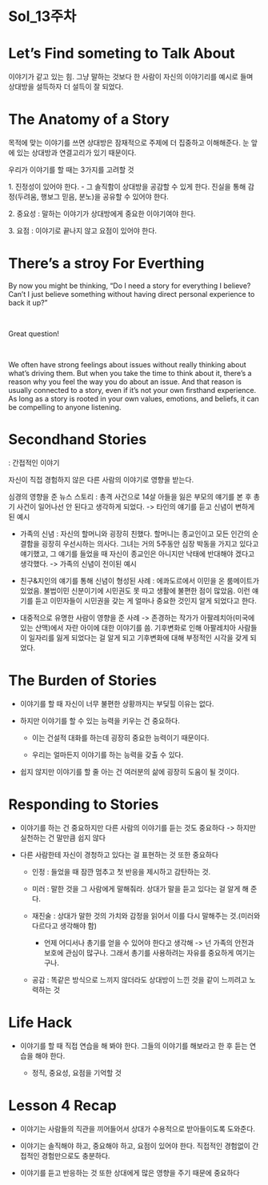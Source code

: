 # Sol_13주차

# Let's Find someting to Talk About

이야기가 같고 있는 힘. 그냥 말하는 것보다 한 사람이 자신의 이야기리를 예시로 들며 상대방을 설득하자 더 설득이 잘 되었다.

# The Anatomy of a Story

목적에 맞는 이야기를 쓰면 상대방은 잠재적으로 주제에 더 집중하고 이해해준다. 눈 앞에 있는 상대방과 연결고리가 있기 때문이다.

우리가 이야기를 할 때는 3가지를 고려할 것

1\. 진정성이 있어야 한다. - 그 솔직함이 상대방을 공감할 수 있게 한다. 진실을 통해 감정(두려움, 행보그 믿음, 분노)을 공유할 수 있어야 한다.

2\. 중요성 : 말하는 이야기가 상대방에게 중요한 이야기여야 한다.

3\. 요점 : 이야기로 끝나지 않고 요점이 있어야 한다.

# There's a stroy For Everthing

By now you might be thinking, "Do I need a story for everything I believe? Can't I just believe something without having direct personal experience to back it up?"

 

Great question!

 

We often have strong feelings about issues without really thinking about what's driving them. But when you take the time to think about it, there's a reason why you feel the way you do about an issue. And that reason is usually connected to a story, even if it's not your own firsthand experience. As long as a story is rooted in your own values, emotions, and beliefs, it can be compelling to anyone listening.

# Secondhand Stories

: 간접적인 이야기

자신이 직접 경험하지 않은 다른 사람의 이야기로 영향을 받는다.

심경의 영향을 준 뉴스 스토리 : 총격 사건으로 14살 아들을 잃은 부모의 얘기를 본 후 총기 사건이 일어나선 안 된다고 생각하게 되었다. -\> 타인의 얘기를 듣고 신념이 변하게 된 예시

-   가족의 신념 : 자신의 할머니와 굉장히 친했다. 할머니는 종교인이고 모든 인간의 순결함을 굉장히 우선시하는 의사다. 그녀는 거의 5주동안 심장 박동을 가지고 있다고 얘기했고, 그 얘기를 들었을 때 자신이 종교인은 아니지만 낙태에 반대해야 겠다고 생각했다. -\> 가족의 신념이 전이된 예시

-   친구&지인의 얘기를 통해 신념이 형성된 사례 : 에콰도르에서 이민을 온 룸메이트가 있었음. 불법이민 신분이기에 시민권도 못 따고 생활에 불편한 점이 많았음. 이런 얘기를 듣고 이민자들이 시민권을 갖는 게 얼마나 중요한 것인지 알게 되었다고 한다.

-   대중적으로 유명한 사람이 영향을 준 사례 -\> 존경하는 작가가 아팔레치아(미국에 있는 산맥)에서 자란 아이에 대한 이야기를 씀. 기후변화로 인해 아팔레치아 사람들이 일자리를 잃게 되었다는 걸 알게 되고 기후변화에 대해 부정적인 시각을 갖게 되었다.

# The Burden of Stories

-   이야기를 할 때 자신이 너무 불편한 상황까지는 부딪힐 이유는 없다.

-   하지만 이야기를 할 수 있는 능력을 키우는 건 중요하다.

    -   이는 건설적 대화를 하는데 굉장히 중요한 능력이기 때문이다.

    -   우리는 얼마든지 이야기를 하는 능력을 갖출 수 있다.

-   쉽지 않지만 이야기를 할 줄 아는 건 여러분의 삶에 굉장히 도움이 될 것이다.

# Responding to Stories

-   이야기를 하는 건 중요하지만 다른 사람의 이야기를 듣는 것도 중요하다 -\> 하지만 실천하는 건 말만큼 쉽지 않다

-   다른 사람한테 자신이 경청하고 있다는 걸 표현하는 것 또한 중요하다

    -   인정 : 들었을 때 잠깐 멈추고 첫 반응을 제시하고 감탄하는 것.

    -   미러 : 말한 것을 그 사람에게 말해줘라. 상대가 말을 듣고 있다는 걸 알게 해 준다.

    -   재진술 : 상대가 말한 것의 가치와 감정을 읽어서 이를 다시 말해주는 것.(미러와 다르다고 생각해야 함)

        -   언제 어디서나 총기를 얻을 수 있어야 한다고 생각해 -\> 넌 가족의 안전과 보호에 관심이 많구나. 그래서 총기를 사용하려는 자유를 중요하게 여기는 구나.

    -   공감 : 똑같은 방식으로 느끼지 않더라도 상대방이 느낀 것을 같이 느끼려고 노력하는 것

# Life Hack

-   이야기를 할 때 직접 연습을 해 봐야 한다. 그들의 이야기를 해보라고 한 후 듣는 연습을 해야 한다.

    -   정직, 중요성, 요점을 기억할 것

# Lesson 4 Recap

-   이야기는 사람들의 직관을 끼어들어서 상대가 수용적으로 받아들이도록 도와준다.

-   이야기는 솔직해야 하고, 중요해야 하고, 요점이 있어야 한다. 직접적인 경험없이 간접적인 경험만으로도 충분하다.

-   이야기를 듣고 반응하는 것 또한 상대에게 많은 영향을 주기 때문에 중요하다
